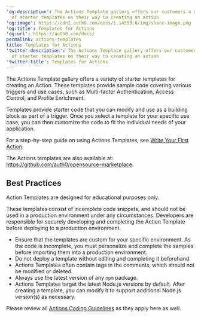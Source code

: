 ---
'og:description': The Actions Template gallery offers our customers a wide variety
  of starter templates on their way to creating an action
'og:image': https://cdn2.auth0.com/docs/1.14553.0/img/share-image.png
'og:title': Templates for Actions
'og:url': https://auth0.com/docs/
permalink: actions-templates
title: Templates for Actions
'twitter:description': The Actions Template gallery offers our customers a wide variety
  of starter templates on their way to creating an action
'twitter:title': Templates for Actions
---
The Actions Template gallery offers a variety of starter templates for creating an Action. These templates provide sample code covering various triggers and use cases, such as <Tooltip tip="Multi-factor authentication (MFA): User authentication process that uses a factor in addition to username and password such as a code via SMS." cta="View Glossary" href="/docs/glossary?term=Multi-factor+Authentication">Multi-factor Authentication</Tooltip>, Access Control, and Profile Enrichment.

Templates provide starter code that you can modify and use as a building block as part of a trigger. Once you select a template for your specific use case, you can then customize the code to fit the individual needs of your application.

For a step-by-step guide on using Actions Templates, see [Write Your First Action](/docs/customize/actions/write-your-first-action).

<Callout icon="file-lines" color="#0EA5E9" iconType="regular">

The Actions templates are also available at: https://github.com/auth0/opensource-marketplace.

</Callout>

## Best Practices

<Callout icon="file-lines" color="#0EA5E9" iconType="regular">

Action Templates are designed for educational purposes only.

These templates consist of incomplete code snippets, and should not be used in a production environment under any circumstances. Developers are responsible for securely developing and completing the Action Template before deploying to a production environment.

</Callout>

* Ensure that the templates are custom for your specific environment. As the code is incomplete, you must personalize and complete the samples before importing them into a production environment.
* Do not deploy a template without editing and completing it beforehand.
* Actions Templates often contain tags in the comments, which should not be modified or deleted.
* Always use the latest version of any `npm` package.
* Actions Templates target the latest Node.js versions by default. After creating a template, you can modify it to support additional Node.js version(s) as necessary.

Please review all [Actions Coding Guidelines](/docs/customize/actions/action-coding-guidelines) as they apply here as well.